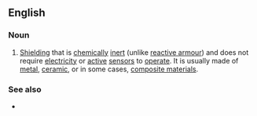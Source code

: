 ==English==

===Noun===
{{en-noun|head=[[passive]] [[armour]]}}

# {{lb|en|British|Canada}} [[shielding|Shielding]] that is [[chemically]] [[inert]] (unlike [[reactive armour]]) and does not require [[electricity]] or [[active]] [[sensors]] to [[operate]]. It is usually made of [[metal]], [[ceramic]], or in some cases, [[composite material]]s.

===See also===
* {{l|en|reactive armour}}